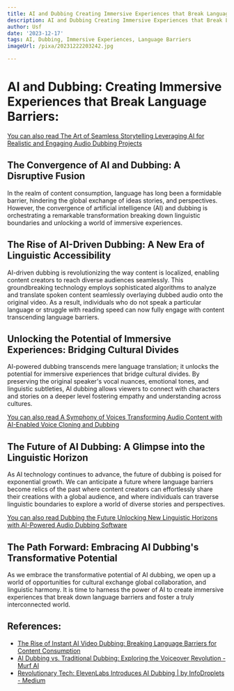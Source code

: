 ```yaml
---
title: AI and Dubbing Creating Immersive Experiences that Break Language Barriers
description: AI and Dubbing Creating Immersive Experiences that Break Language Barriers
author: Usf
date: '2023-12-17'
tags: AI, Dubbing, Immersive Experiences, Language Barriers
imageUrl: /pixa/20231222203242.jpg

---
```

# AI and Dubbing: Creating  Immersive Experiences that  Break Language Barriers:

[You  can  also read The Art of Seamless Storytelling Leveraging AI for Realistic and Engaging Audio Dubbing Projects](The%20Art%20of%20Seamless%20Storytelling%20Leveraging%20AI%20for%20Realistic%20and%20Engaging%20Audio%20Dubbing%20Projects)


## The Convergence  of AI and Dubbing: A Disruptive Fusion

In the realm of content consumption, language has long been a  formidable barrier, hindering the global exchange of ideas stories, and  perspectives. However, the convergence of artificial intelligence (AI) and  dubbing is orchestrating a remarkable transformation breaking down linguistic boundaries  and  unlocking a world of immersive experiences.

## The Rise of AI-Driven  Dubbing: A New Era of Linguistic Accessibility

AI-driven dubbing is revolutionizing the way content is localized, enabling content creators to reach diverse  audiences seamlessly. This groundbreaking technology employs sophisticated  algorithms to analyze and translate spoken content seamlessly overlaying dubbed audio onto  the  original video. As a result, individuals who do not speak a particular language or struggle with reading speed can now fully engage with content transcending language barriers.

## Unlocking the Potential of Immersive Experiences: Bridging Cultural Divides

AI-powered dubbing transcends mere language  translation;  it unlocks the potential for immersive experiences that bridge cultural divides. By preserving the original speaker's vocal nuances, emotional  tones, and linguistic subtleties, AI dubbing  allows viewers to connect with characters and stories on a deeper level fostering empathy and understanding  across cultures.

[You  can also read A Symphony of  Voices Transforming Audio Content with AI-Enabled Voice Cloning and Dubbing](A%20Symphony%20of%20Voices%20Transforming%20Audio%20Content%20with%20AI-Enabled%20Voice%20Cloning%20and%20Dubbing)


## The Future of AI Dubbing: A Glimpse into  the Linguistic Horizon

As AI technology continues to advance, the  future of dubbing is poised for exponential growth. We can anticipate  a future where  language barriers become relics of the past where content creators can effortlessly share their creations  with a global audience, and  where individuals can traverse linguistic boundaries to explore a world  of diverse stories and perspectives.

[You can also read Dubbing the Future Unlocking New Linguistic  Horizons with  AI-Powered Audio Dubbing  Software](Dubbing%20the%20Future%20Unlocking%20New%20Linguistic%20Horizons%20with%20AI-Powered%20Audio%20Dubbing%20Software)


## The Path Forward: Embracing  AI Dubbing's Transformative Potential

As we embrace the transformative potential of  AI dubbing, we open up a world of opportunities for  cultural exchange global collaboration, and linguistic harmony. It  is time to harness the power of AI to create immersive experiences that break down language barriers and foster a truly interconnected world.

## References:
- [The Rise of Instant AI Video Dubbing: Breaking Language Barriers for Content Consumption](https://medium.aifastcash.com/the-rise-of-instant-ai-video-dubbing-breaking-language-barriers-for-content-consumption-62a4967b3ded)
- [AI Dubbing vs. Traditional Dubbing: Exploring the Voiceover Revolution - Murf AI](https://murf.ai/resources/ai-dubbing-vs-traditional-dubbing/)
- [Revolutionary Tech: ElevenLabs Introduces AI Dubbing | by InfoDroplets - Medium](https://medium.com/@infodroplets/revolutionary-tech-elevenlabs-introduces-ai-dubbing-e30864d38628)
